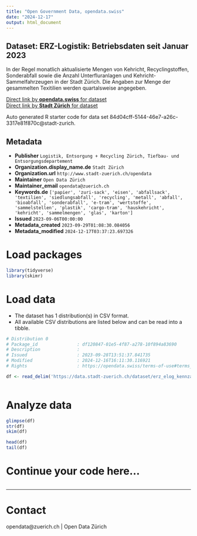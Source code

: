 ```yaml
---
title: "Open Government Data, opendata.swiss"
date: "2024-12-17"
output: html_document
---
```


## Dataset: ERZ-Logistik: Betriebsdaten seit Januar 2023

In der Regel monatlich aktualisierte Mengen von Kehricht, Recyclingstoffen, Sonderabfall sowie die Anzahl Unterfluranlagen und Kehricht-Sammelfahrzeugen in der Stadt Zürich. Die Angaben zur Menge der gesammelten Texitilien werden quartalsweise angegeben.


[Direct link by **opendata.swiss** for dataset](https://opendata.swiss/de/dataset/erz-logistik-betriebsdaten-seit-januar-2023)<br>
[Direct link by **Stadt Zürich** for dataset](https://data.stadt-zuerich.ch/dataset/erz_elog_kennzahlen)

Auto generated R starter code for data set 84d04cff-5144-46e7-a26c-3317e81f870c@stadt-zurich.

## Metadata

- **Publisher** `Logistik, Entsorgung + Recycling Zürich, Tiefbau- und Entsorgungsdepartement`
- **Organization.display_name.de** `Stadt Zürich`
- **Organization.url** `http://www.stadt-zuerich.ch/opendata`
- **Maintainer** `Open Data Zürich`
- **Maintainer_email** `opendata@zuerich.ch`
- **Keywords.de** `['papier', 'zuri-sack', 'eisen', 'abfallsack', 'textilien', 'siedlungsabfall', 'recycling', 'metall', 'abfall', 'bioabfall', 'sonderabfall', 'e-tram', 'wertstoffe', 'sammelstellen', 'plastik', 'cargo-tram', 'hauskehricht', 'kehricht', 'sammelmengen', 'glas', 'karton']`
- **Issued** `2023-09-06T00:00:00`
- **Metadata_created** `2023-09-29T01:08:30.084056`
- **Metadata_modified** `2024-12-17T03:37:23.697326`


# Load packages

```r

library(tidyverse)
library(skimr)

```

# Load data

-   The dataset has 1 distribution(s) in CSV format.
-   All available CSV distributions are listed below and can be read into a tibble.

```r

# Distribution 0
# Package_id               : df120847-01e5-4f87-a278-10f894a83690
# Description              : 
# Issued                   : 2023-09-28T13:51:37.841735
# Modified                 : 2024-12-16T16:11:30.116921
# Rights                   : https://opendata.swiss/terms-of-use#terms_open

df <- read_delim('https://data.stadt-zuerich.ch/dataset/erz_elog_kennzahlen/download/elog_kennzahlen.csv')



```

# Analyze data

```r

glimpse(df)
str(df)
skim(df)

head(df)
tail(df)

```

# Continue your code here...

```r

```

------------------------------------------------------------------------

# Contact

opendata@zuerich.ch | Open Data Zürich
